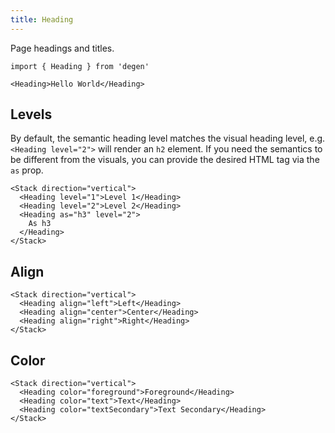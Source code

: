 ```yaml
---
title: Heading
---
```


Page headings and titles.

```tsx
import { Heading } from 'degen'
```

```tsx expanded=true live=true
<Heading>Hello World</Heading>
```

## Levels

By default, the semantic heading level matches the visual heading level, e.g. `<Heading level="2">` will render an `h2` element. If you need the semantics to be different from the visuals, you can provide the desired HTML tag via the `as` prop.

```tsx live=true
<Stack direction="vertical">
  <Heading level="1">Level 1</Heading>
  <Heading level="2">Level 2</Heading>
  <Heading as="h3" level="2">
    As h3
  </Heading>
</Stack>
```

## Align

```tsx live=true
<Stack direction="vertical">
  <Heading align="left">Left</Heading>
  <Heading align="center">Center</Heading>
  <Heading align="right">Right</Heading>
</Stack>
```

## Color

```tsx live=true
<Stack direction="vertical">
  <Heading color="foreground">Foreground</Heading>
  <Heading color="text">Text</Heading>
  <Heading color="textSecondary">Text Secondary</Heading>
</Stack>
```
